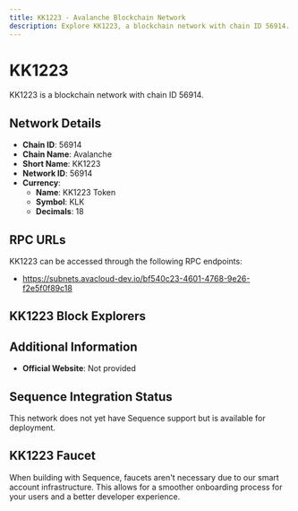 ```yaml
--- 
title: KK1223 - Avalanche Blockchain Network
description: Explore KK1223, a blockchain network with chain ID 56914. Learn about its native currency, KK1223 Token, and how to interact with the network.
---
```


# KK1223

KK1223 is a blockchain network with chain ID 56914.

## Network Details

- **Chain ID**: 56914
- **Chain Name**: Avalanche
- **Short Name**: KK1223
- **Network ID**: 56914
- **Currency**: 
  - **Name**: KK1223 Token
  - **Symbol**: KLK
  - **Decimals**: 18

## RPC URLs

KK1223 can be accessed through the following RPC endpoints:

- https://subnets.avacloud-dev.io/bf540c23-4601-4768-9e26-f2e5f0f89c18

## KK1223 Block Explorers



## Additional Information

- **Official Website**: Not provided

## Sequence Integration Status

This network does not yet have Sequence support but is available for deployment.

## KK1223 Faucet

When building with Sequence, faucets aren't necessary due to our smart account infrastructure. This allows for a smoother onboarding process for your users and a better developer experience.
